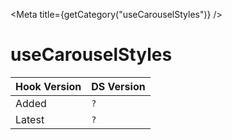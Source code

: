 
<Meta title={getCategory("useCarouselStyles")} />

# useCarouselStyles

| Hook Version | DS Version |
| ------------ | ---------- |
| Added        | `?`        |
| Latest       | `?`        |
